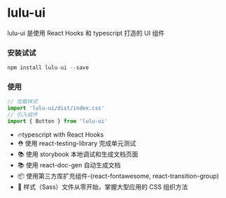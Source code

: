 
<Meta title='Introduction' />

# lulu-ui

lulu-ui 是使用 React Hooks 和 typescript 打造的 UI 组件

### 安装试试

```js
npm install lulu-ui --save
```

### 使用

```javascript
// 加载样式
import 'lulu-ui/dist/index.css'
// 引入组件
import { Button } from 'lulu-ui'
```

- 🔥typescript with React Hooks
- ⛑️ 使用 react-testing-library 完成单元测试
- 📚 使用 storybook 本地调试和生成文档页面
- 📚 使用 react-doc-gen 自动生成文档
- 📦 使用第三方库扩充组件-(react-fontawesome, react-transition-group)
- 🌹 样式（Sass）文件从零开始，掌握大型应用的 CSS 组织方法
